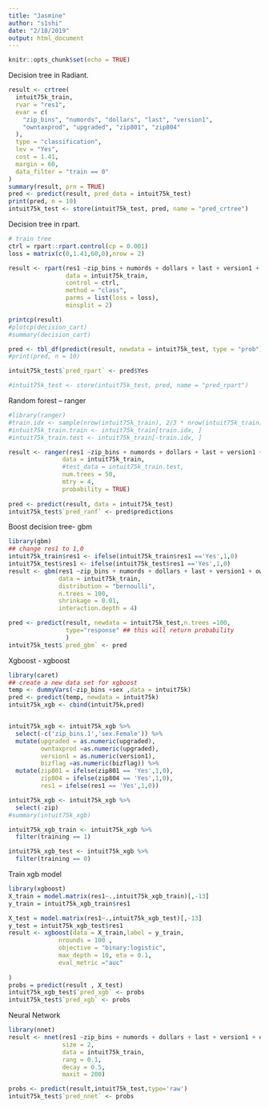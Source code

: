 ```yaml
---
title: "Jasmine"
author: "s1shi"
date: "2/18/2019"
output: html_document
---
```


```r
knitr::opts_chunk$set(echo = TRUE)
```


Decision tree in Radiant.
```r
result <- crtree(
  intuit75k_train, 
  rvar = "res1", 
  evar = c(
    "zip_bins", "numords", "dollars", "last", "version1", 
    "owntaxprod", "upgraded", "zip801", "zip804"
  ), 
  type = "classification", 
  lev = "Yes", 
  cost = 1.41, 
  margin = 60, 
  data_filter = "train == 0"
)
summary(result, prn = TRUE)
pred <- predict(result, pred_data = intuit75k_test)
print(pred, n = 10)
intuit75k_test <- store(intuit75k_test, pred, name = "pred_crtree")
```

Decision tree in rpart.
```r
# train tree
ctrl = rpart::rpart.control(cp = 0.001)
loss = matrix(c(0,1.41,60,0),nrow = 2)

result <- rpart(res1 ~zip_bins + numords + dollars + last + version1 + owntaxprod + upgraded + zip801 + zip804 , 
                data = intuit75k_train, 
                control = ctrl,
                method = "class",
                parms = list(loss = loss),
                minsplit = 2)

printcp(result)
#plotcp(decision_cart)
#summary(decision_cart)

pred <- tbl_df(predict(result, newdata = intuit75k_test, type = "prob"))
#print(pred, n = 10)

intuit75k_test$`pred_rpart` <- pred$Yes

#intuit75k_test <- store(intuit75k_test, pred, name = "pred_rpart")
```
 
Random forest -- ranger

```r
#library(ranger)
#train.idx <- sample(nrow(intuit75k_train), 2/3 * nrow(intuit75k_train))
#intuit75k_train.train <- intuit75k_train[train.idx, ]
#intuit75k_train.test <- intuit75k_train[-train.idx, ]

result <- ranger(res1 ~zip_bins + numords + dollars + last + version1 + owntaxprod + upgraded + zip801 + zip804,
               data = intuit75k_train,
               #test_data = intuit75k_train.test,
               num.trees = 50,
               mtry = 4,
               probability = TRUE)
       
pred <- predict(result, data = intuit75k_test)
intuit75k_test$`pred_ranf` <- pred$predictions
```

Boost decision tree- gbm

```r
library(gbm)
## change res1 to 1,0
intuit75k_train$res1 <- ifelse(intuit75k_train$res1 =='Yes',1,0)
intuit75k_test$res1 <- ifelse(intuit75k_test$res1 =='Yes',1,0)
result <- gbm(res1 ~zip_bins + numords + dollars + last + version1 + owntaxprod + upgraded + zip801 + zip804, ## zip801/804 must be factor rather than character here
              data = intuit75k_train,
              distribution = "bernoulli",
              n.trees = 100,
              shrinkage = 0.01, 
              interaction.depth = 4)

pred <- predict(result, newdata = intuit75k_test,n.trees =100,
                type="response" ## this will return probability
                )
intuit75k_test$`pred_gbm` <- pred
```

Xgboost - xgboost

```r
library(caret)
## create a new data set for xgboost
temp <- dummyVars(~zip_bins +sex ,data = intuit75k)
pred <- predict(temp, newdata = intuit75k)
intuit75k_xgb <- cbind(intuit75k,pred)


intuit75k_xgb <- intuit75k_xgb %>%
  select(-c('zip_bins.1','sex.Female')) %>%
  mutate(upgraded = as.numeric(upgraded),
         owntaxprod =as.numeric(upgraded),
         version1 = as.numeric(version1),
         bizflag =as.numeric(bizflag)) %>%
  mutate(zip801 = ifelse(zip801 == 'Yes',1,0),
         zip804 = ifelse(zip804 == 'Yes',1,0),
         res1 = ifelse(res1 == 'Yes',1,0))

intuit75k_xgb <- intuit75k_xgb %>%
  select(-zip)
#summary(intuit75k_xgb)

intuit75k_xgb_train <- intuit75k_xgb %>%
  filter(training == 1) 

intuit75k_xgb_test <- intuit75k_xgb %>%
  filter(training == 0)
```
Train xgb model
```r
library(xgboost)
X_train = model.matrix(res1~.,intuit75k_xgb_train)[,-13]
y_train = intuit75k_xgb_train$res1

X_test = model.matrix(res1~.,intuit75k_xgb_test)[,-13]
y_test = intuit75k_xgb_test$res1
result <- xgboost(data = X_train,label = y_train,
              nrounds = 100 ,
              objective = "binary:logistic",
              max_depth = 10, eta = 0.1,
              eval_metric ="auc"
  
)
probs = predict(result , X_test)
intuit75k_xgb_test$`pred_xgb` <- probs
intuit75k_test$`pred_xgb` <- probs
```

Neural Network
```r
library(nnet)
result <- nnet(res1 ~zip_bins + numords + dollars + last + version1 + owntaxprod + upgraded + zip801 + zip804,
               size = 2,
               data = intuit75k_train,
               rang = 0.1,
               decay = 0.5,
               maxit = 200)

probs <- predict(result,intuit75k_test,type='raw')
intuit75k_test$`pred_nnet` <- probs
```


